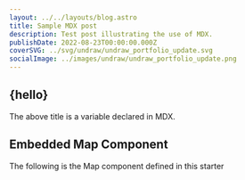 ```yaml
---
layout: ../../layouts/blog.astro
title: Sample MDX post
description: Test post illustrating the use of MDX.
publishDate: 2022-08-23T00:00:00.000Z
coverSVG: ../svg/undraw/undraw_portfolio_update.svg
socialImage: ../images/undraw/undraw_portfolio_update.png
---  
```



## {hello}

The above title is a variable declared in MDX.

## Embedded Map Component

The following is the Map component defined in this starter

